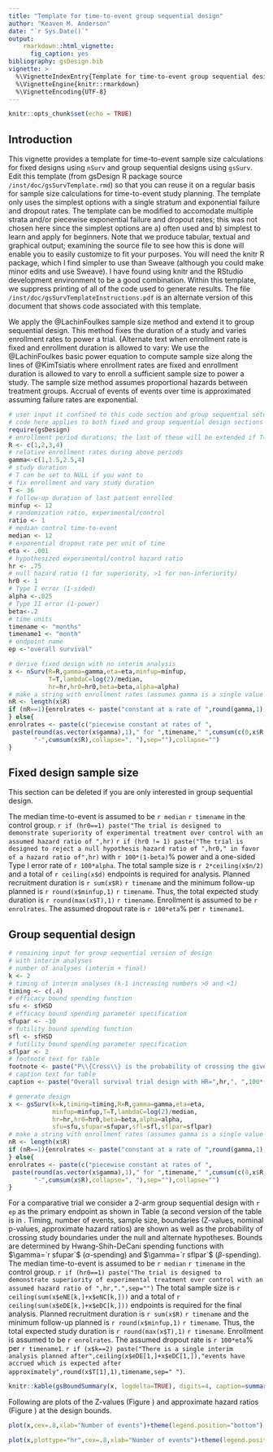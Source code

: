 ```yaml
---
title: "Template for time-to-event group sequential design"
author: "Keaven M. Anderson"
date: "`r Sys.Date()`"
output:
    rmarkdown::html_vignette:
      fig_caption: yes
bibliography: gsDesign.bib
vignette: >
  %\VignetteIndexEntry{Template for time-to-event group sequential design}
  %\VignetteEngine{knitr::rmarkdown}
  %\VignetteEncoding{UTF-8}
---
```


```r
knitr::opts_chunk$set(echo = TRUE)
```

## Introduction

This vignette provides a template for time-to-event sample size calculations for fixed designs using `nSurv` and group sequential designs using `gsSurv`.
Edit this template (from gsDesign R package source `/inst/doc/gsSurvTemplate.rmd`) so that you can reuse it on a regular basis for sample size calculations for time-to-event study planning.
The template only uses the simplest options with a single stratum and exponential failure and dropout rates.
The template can be modified to accomodate multiple strata and/or piecewise exponential failure and dropout rates; this was not chosen here since the simplest options are a) often used and b) simplest to learn and apply for beginners. 
Note that we produce tabular, textual and graphical output; examining the source file to see how this is done will enable you to easily customize to fit your purposes.
You will need the knitr R package, which I find simpler to use than Sweave (although you could make minor edits and use Sweave).
I have found using knitr and the RStudio development environment to be a good combination.
Within this template, we suppress printing of all of the code used to generate results. 
The file `/inst/doc/gsSurvTemplateInstructions.pdf` is an alternate version of this document that shows code associated with this template.

We apply the @LachinFoulkes sample size method and extend it to group sequential design.
This method fixes the duration of a study and varies enrollment rates to power a trial.
{Alternate text when enrollment rate is fixed and enrollment duration is allowed to vary: We use the @LachinFoulkes basic power equation to compute sample size along the lines of @KimTsiatis where enrollment rates are fixed and enrollment duration is allowed to vary to enroll a sufficient sample size to power a study.
The sample size method assumes proportional hazards between treatment groups.
Accrual of events of events over time is approximated assuming failure rates are exponential.

```r
# user input it confined to this code section and group sequential setup below
# code here applies to both fixed and group sequential design sections below.
require(gsDesign)
# enrollment period durations; the last of these will be extended if T=NULL below
R <- c(1,2,3,4)
# relative enrollment rates during above periods
gamma<-c(1,1.5,2.5,4)
# study duration
# T can be set to NULL if you want to 
# fix enrollment and vary study duration
T <- 36 
# follow-up duration of last patient enrolled
minfup <- 12
# randomization ratio, experimental/control
ratio <- 1
# median control time-to-event
median <- 12
# exponential dropout rate per unit of time
eta <- .001
# hypothesized experimental/control hazard ratio
hr <- .75
# null hazard ratio (1 for superiority, >1 for non-inferiority)
hr0 <- 1
# Type I error (1-sided)
alpha <-.025
# Type II error (1-power)
beta<-.2
# time units
timename <- "months"
timename1 <- "month"
# endpoint name
ep <-"overall survival" 
```

```r
# derive fixed design with no interim analysis
x <- nSurv(R=R,gamma=gamma,eta=eta,minfup=minfup,
           T=T,lambdaC=log(2)/median,
           hr=hr,hr0=hr0,beta=beta,alpha=alpha)
# make a string with enrollment rates (assumes gamma is a single value or vector)
nR <- length(x$R)
if (nR==1){enrolrates <- paste("constant at a rate of ",round(gamma,1),"per",timename1,".")
} else{
enrolrates <- paste(c("piecewise constant at rates of ",
 paste(round(as.vector(x$gamma),1)," for ",timename," ",cumsum(c(0,x$R[1:(nR-1)])),
       "-",cumsum(x$R),collapse=", "),sep=""),collapse="")
}
```

## Fixed design sample size

This section can be deleted if you are only interested in group sequential design.

The median time-to-event is assumed to be `r median` `r timename` in the control group.
`r if (hr0==1) paste("The trial is designed to demonstrate superiority of experimental treatment over control with an assumed hazard ratio of ",hr)` `r if (hr0 != 1) paste("The trial is designed to reject a null hypothesis hazard ratio of ",hr0," in favor of a hazard ratio of",hr)` with `r 100*(1-beta)`% power and a one-sided Type I error rate of `r 100*alpha`.
The total sample size is `r 2*ceiling(x$n/2)` and a
total of `r ceiling(x$d)` endpoints is required for analysis.
Planned recruitment duration is `r sum(x$R)` `r timename` and the minimum follow-up planned is `r round(x$minfup,1)` `r timename`.
Thus, the total expected study duration is `r round(max(x$T),1)` `r timename`.
Enrollment is assumed to be `r enrolrates`.
The assumed dropout rate is `r 100*eta`% per `r timename1`.

## Group sequential design

```r
# remaining input for group sequential version of design
# with interim analyses
# number of analyses (interim + final)
k <- 2
# timing of interim analyses (k-1 increasing numbers >0 and <1)
timing <- c(.4)
# efficacy bound spending function
sfu <- sfHSD 
# efficacy bound spending parameter specification
sfupar <- -10
# futility bound spending function
sfl <- sfHSD 
# futility bound spending parameter specification
sflpar <- 2
# footnote text for table
footnote <- paste("P\\{Cross\\} is the probability of crossing the given bound (efficacy or futility) at or before the given analysis under the assumed hazard ratio (HR). Design assumes futility bound is discretionary (non-binding), but smaller upper boundary crossing probabilities shown here assume trial stops at first boundary crossing (binding bounds).")
# caption text for table
caption <- paste("Overall survival trial design with HR=",hr,", ",100*(1-beta),"\\% power and ",100*alpha,"\\% Type 1 error.",sep="")
```

```r
# generate design
x <- gsSurv(k=k,timing=timing,R=R,gamma=gamma,eta=eta,
            minfup=minfup,T=T,lambdaC=log(2)/median,
            hr=hr,hr0=hr0,beta=beta,alpha=alpha,
            sfu=sfu,sfupar=sfupar,sfl=sfl,sflpar=sflpar)
# make a string with enrollment rates (assumes gamma is a single value or vector)
nR <- length(x$R)
if (nR==1){enrolrates <- paste("constant at a rate of ",round(gamma,1),"per",timename1,".")
} else{
enrolrates <- paste(c("piecewise constant at rates of ",
 paste(round(as.vector(x$gamma),1)," for ",timename," ",cumsum(c(0,x$R[1:(nR-1)])),
       "-",cumsum(x$R),collapse=", "),sep=""),collapse="")
}
```

For a comparative trial we consider a 2-arm group sequential design with `r ep` as the primary endpoint as shown in Table \ref{tab1} (a second version of the table is in \ref{tab2}.
Timing, number of events, sample size, boundaries (Z-values, nominal p-values, approximate hazard ratios) are shown as well as the probability of crossing study boundaries under the null and alternate hypotheses.
Bounds are determined by Hwang-Shih-DeCani spending functions with $\gamma=`r sfupar`$ ($\alpha$-spending) and $\gamma=`r sflpar`$ ($\beta$-spending).
The median time-to-event is assumed to be `r median` `r timename` in the control group.
`r if (hr0==1) paste("The trial is designed to demonstrate superiority of experimental treatment over control with an assumed hazard ratio of ",hr,".",sep="")`
The total sample size is `r ceiling(sum(x$eNE[k,]+x$eNC[k,]))` and a
total of `r ceiling(sum(x$eDE[k,]+x$eDC[k,]))` endpoints is required for the final analysis.
Planned recruitment duration is `r sum(x$R)` `r timename` and the minimum follow-up planned is `r round(x$minfup,1)` `r timename`.
Thus, the total expected study duration is `r round(max(x$T),1)` `r timename`.
Enrollment is assumed to be `r enrolrates`.
The assumed dropout rate is `r 100*eta`% per `r timename1`.
`r if (x$k==2) paste("There is a single interim analysis planned after",ceiling(x$eDE[1,]+x$eDC[1,]),"events have accrued which is expected after approximately",round(x$T[1],1),timename,sep=" ")`.


```r
knitr::kable(gsBoundSummary(x, logdelta=TRUE), digits=4, caption=summary(x),row.names=FALSE)
```

Following are plots of the Z-values (Figure \ref{fig:p1}) and approximate hazard ratios (Figure \ref{fig:p2}) at the design bounds.


```r
plot(x,cex=.8,xlab="Number of events")+theme(legend.position="bottom")
```

```r
plot(x,plottype="hr",cex=.8,xlab="Number of events")+theme(legend.position="bottom")
```